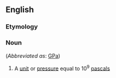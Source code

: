 {{also|Gigapascal|giga-pascal}}

==English==

===Etymology===
{{prefix|en|giga|pascal}}

===Noun===
{{en-noun}} (''Abbreviated as'': [[GPa]])

# {{lb|en|physics}} A [[unit]] or [[pressure]] equal to 10<sup>9</sup> [[pascal]]s